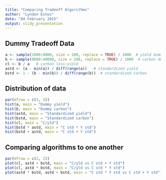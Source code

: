 ```yaml
---
title: "Comparing Tradeoff Algorithms"
author: "Lyndon Estes"
date: "04 February 2015"
output: slidy_presentation
---
```


## Dummy Tradeoff Data
```r
a <- sample(1000:8000, size = 100, replace = TRUE) / 1000  # yield dummy
b <- sample(9000:40000, size = 100, replace = TRUE) / 1000  # carbon dummy
cl <- b / a   # carbon loss:yield
astd <- (a - min(a)) / diff(range(a))   # standardized yield
bstd <- 1 - (b - min(b)) / diff(range(b))  # standardized carbon
```

## Distribution of data
```r
par(mfrow = c(3, 3))
hist(a, main = "Dummy yield")
hist(b, main = "Dummy carbon")
hist(astd, main = "Standardized yield")
hist(bstd, main = "Standardized carbon")
hist(cl, main = "C/yld")
hist(bstd * astd, main = "C std * Y std")
hist(bstd + astd, main = "C std + Y std")
```

## Comparing algorithms to one another
```r
par(mfrow = c(2, 2))
plot(cl, astd + bstd, main = "C/yld vs C std + Y std")
plot(cl, astd * bstd, main = "C/yld vs C std * Y std")
plot(astd * bstd, astd + bstd, main = "C std * Y std vs C std + Y std")


```


